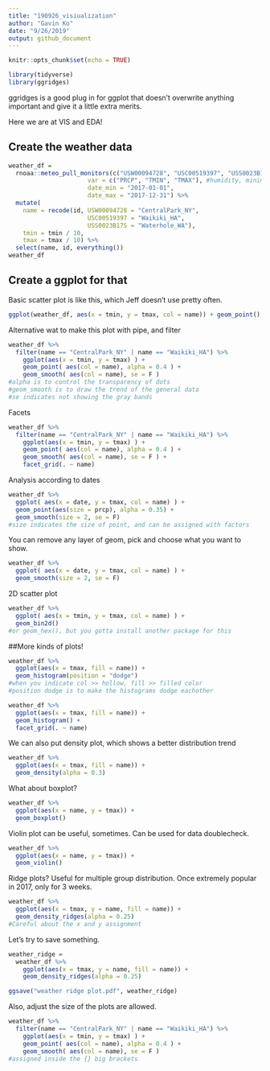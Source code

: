 ```yaml
---
title: "190926_visiualization"
author: "Gavin Ko"
date: "9/26/2019"
output: github_document
---
```


```r
knitr::opts_chunk$set(echo = TRUE)

library(tidyverse)
library(ggridges)
```
ggridges is a good plug in for ggplot that doesn't overwrite anything important
and give it a little extra merits.

Here we are at VIS and EDA!

## Create the weather data
```r
weather_df = 
  rnoaa::meteo_pull_monitors(c("USW00094728", "USC00519397", "USS0023B17S"), #three sites
                      var = c("PRCP", "TMIN", "TMAX"), #humidity, minimumtemp, highesttemp
                      date_min = "2017-01-01",
                      date_max = "2017-12-31") %>%
  mutate(
    name = recode(id, USW00094728 = "CentralPark_NY", 
                      USC00519397 = "Waikiki_HA",
                      USS0023B17S = "Waterhole_WA"),
    tmin = tmin / 10,
    tmax = tmax / 10) %>%
  select(name, id, everything())
weather_df

```

## Create a ggplot for that

Basic scatter plot is like this, which Jeff doesn't use pretty often.
```r
ggplot(weather_df, aes(x = tmin, y = tmax, col = name)) + geom_point()

```

Alternative wat to make this plot with pipe, and filter
```r
weather_df %>% 
  filter(name == "CentralPark_NY" | name == "Waikiki_HA") %>% 
    ggplot(aes(x = tmin, y = tmax) ) + 
    geom_point( aes(col = name), alpha = 0.4 ) +
    geom_smooth( aes(col = name), se = F )
#alpha is to control the transparency of dots
#geom_smooth is to draw the trend of the general data
#se indicates not showing the gray bands

```

Facets
```r
weather_df %>% 
  filter(name == "CentralPark_NY" | name == "Waikiki_HA") %>% 
    ggplot(aes(x = tmin, y = tmax) ) + 
    geom_point( aes(col = name), alpha = 0.4 ) +
    geom_smooth( aes(col = name), se = F ) + 
    facet_grid(. ~ name)

```

Analysis according to dates
```r
weather_df %>% 
  ggplot( aes(x = date, y = tmax, col = name) ) +
  geom_point(aes(size = prcp), alpha = 0.35) +
  geom_smooth(size = 2, se = F)
#size indicates the size of point, and can be assigned with factors

```

You can remove any layer of geom, pick and choose what you want to show.
```r
weather_df %>% 
  ggplot( aes(x = date, y = tmax, col = name) ) +
  geom_smooth(size = 2, se = F)

```

2D scatter plot
```r
weather_df %>% 
  ggplot( aes(x = tmin, y = tmax, col = name) ) + 
  geom_bin2d() 
#or geom_hex(), but you gotta install another package for this
```

##More kinds of plots!

```r
weather_df %>% 
  ggplot(aes(x = tmax, fill = name)) + 
  geom_histogram(position = "dodge")
#when you indicate col >> hollow, fill >> filled color
#position dodge is to make the histograms dodge eachother

```

```r
weather_df %>% 
  ggplot(aes(x = tmax, fill = name)) + 
  geom_histogram() + 
  facet_grid(. ~ name)

```

We can also put density plot, which shows a better distribution trend

```r
weather_df %>% 
  ggplot(aes(x = tmax, fill = name)) + 
  geom_density(alpha = 0.3) 

```

What about boxplot?

```r
weather_df %>% 
  ggplot(aes(x = name, y = tmax)) +
  geom_boxplot()

```

Violin plot can be useful, sometimes. Can be used for data doublecheck.

```r
weather_df %>% 
  ggplot(aes(x = name, y = tmax)) +
  geom_violin()

```

Ridge plots? Useful for multiple group distribution.
Once extremely popular in 2017, only for 3 weeks.

```r
weather_df %>% 
  ggplot(aes(x = tmax, y = name, fill = name)) +
  geom_density_ridges(alpha = 0.25)
#Careful about the x and y assignment
```

Let's try to save something. 
```r
weather_ridge = 
  weather_df %>% 
    ggplot(aes(x = tmax, y = name, fill = name)) +
    geom_density_ridges(alpha = 0.25)

ggsave("weather ridge plot.pdf", weather_ridge)
```

Also, adjust the size of the plots are allowed.

```r
weather_df %>% 
  filter(name == "CentralPark_NY" | name == "Waikiki_HA") %>% 
    ggplot(aes(x = tmin, y = tmax) ) + 
    geom_point( aes(col = name), alpha = 0.4 ) +
    geom_smooth( aes(col = name), se = F ) 
#assigned inside the {} big brackets

```


